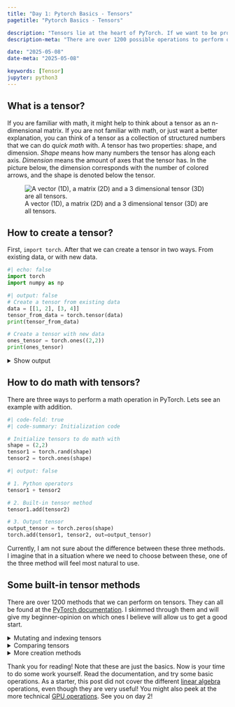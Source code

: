 ```yaml
---
title: "Day 1: Pytorch Basics - Tensors"
pagetitle: "Pytorch Basics - Tensors"

description: "Tensors lie at the heart of PyTorch. If we want to be proficient in PyTorch, we need to know what we can do with the `Tensor` object. There are over 1200 possible operations to perform on tensors, but only a few are needed to get started with PyTorch. In this post we learn what a Tensor is and how to perform basic operations with them. Familiarity with python programming is assumed."
description-meta: "There are over 1200 possible operations to perform on tensors, but only a few are needed to get started with PyTorch. In this post we learn what a Tensor is and how to perform basic operations with them. We learn how to create a tensor with PyTorch, how to mutate a tensor, how to index a tensor, how to compare tensors, and what tensor methods exist."

date: "2025-05-08" 
date-meta: "2025-05-08"

keywords: [Tensor]
jupyter: python3
---
```

## What is a tensor?
If you are familiar with math, it might help to think about a tensor as an n-dimensional matrix. If you are not familiar with math, or just want a better explanation, you can think of a tensor as a collection of structured numbers that we can do *quick math* with. A tensor has two properties: shape, and dimension. *Shape* means how many numbers the tensor has along each axis. *Dimension* means the amount of axes that the tensor has. In the picture below, the dimension corresponds with the number of colored arrows, and the shape is denoted below the tensor.

![A vector (1D), a matrix (2D) and a 3 dimensional tensor (3D) are all tensors.](./images/tensor.png)


## How to create a tensor?
First, `import torch`. After that we can create a tensor in two ways. From existing data, or with new data.

```python
#| echo: false
import torch
import numpy as np
```

```python
#| output: false
# Create a tensor from existing data
data = [[1, 2], [3, 4]]
tensor_from_data = torch.tensor(data)
print(tensor_from_data)

# Create a tensor with new data
ones_tensor = torch.ones((2,2))
print(ones_tensor)
```
<details>
<summary>Show output</summary>

```python
#| echo: false

print(tensor_from_data)
print(ones_tensor)
```

</details>


## How to do math with tensors?
There are three ways to perform a math operation in PyTorch. Lets see an example with addition.
```python
#| code-fold: true
#| code-summary: Initialization code

# Initialize tensors to do math with
shape = (2,2)
tensor1 = torch.rand(shape)
tensor2 = torch.ones(shape)
```
```python
#| output: false

# 1. Python operators
tensor1 + tensor2

# 2. Built-in tensor method
tensor1.add(tensor2)

# 3. Output tensor
output_tensor = torch.zeros(shape)
torch.add(tensor1, tensor2, out=output_tensor)
```

:::{.callout-note appearance="default"}
Currently, I am not sure about the difference between these three methods. I imagine that in a situation where we need to choose between these, one of the three method will feel most natural to use.
:::

## Some built-in tensor methods

There are over 1200 methods that we can perform on tensors. They can all be found at the [PyTorch documentation](https://docs.pytorch.org/docs/stable/torch.html). I skimmed through them and will give my beginner-opinion on which ones I believe will allow us to get a good start.


<details>
<summary><span class="foldable-h3">Mutating and indexing tensors</span></summary>
Knowing how to select and change individual elements as well as groups of elements is an essential skill to have, and easily learned. Indexing tensors works a lot like python list and numpy array indexing.

```python
tensor = torch.rand((3, 3))

first_row = tensor[0]
first_two_row = tensor[:2]
first_col = tensor[:, 0]
first_two_col = tensor[:, :2]
```

<details>
<summary>Show output</summary>

```python
#| echo: false


print("Entire tensor:")
print(tensor, '\n')
print("first row:")
print(first_row, '\n')
print(f"first two rows:")
print(first_two_row, '\n')
print("first column:")
print(first_col, '\n')
print(f"first two columns:")
print(first_two_col)
```

</details>

Lets now look at how to combine multiple tensors.
```python
tensor_ones = torch.ones((3,3))
tensor_ones[:, 0] = 4

# Combine multiple tensors horizontally
wide_combine = torch.cat((tensor, tensor_ones), dim=1)
even_wider_combine = torch.cat((tensor, tensor_ones, tensor_ones), dim=1)

# Combine multiple tensors vertically
high_combine = torch.cat((tensor, tensor_ones), dim=0)
```
<details>
<summary>Show output</summary>

```python
#| echo: false

print("Horizontal combine:")
print(wide_combine, '\n')
print("We can combine any number of tensors we want:")
print(even_wider_combine, '\n')
print(f"Vertical combine")
print(high_combine)
```

</details>
</details>

<details>
<summary><span class="foldable-h3">Comparing tensors</span></summary>
Just like with the math operations, we have different notation options to choose from when comparing tensors.

```python
#| output: false
tensor1 = torch.zeros((2,2))
tensor1[0][0] = 10
tensor2 = torch.ones((2,2))

# Check if two tensors are equal
torch.equal(tensor1, tensor2)
tensor1 == tensor2

# Check if one tensor is greater or equal to another tensor
torch.greater_equal(tensor1, tensor2)
torch.ge(tensor1, tensor2)
tensor1 >= tensor2
```

<details>
<summary>Show output</summary>

```python
#| echo: false
print("Tensor 1 equals tensor 2:")
print(tensor1 == tensor2, '\n')
print("Tensor 1 >= tensor 2:")
print(tensor1 >= tensor2)

```

</details>

Other comparison operators are implemented like the ones shown above in the way you probably expect. If you can't find the one you're looking for, there exists a [list of all comparison operators]((https://docs.pytorch.org/docs/stable/torch.html#comparison-ops)) on the PyTorch website.
</details>

<details>
<summary><span class="foldable-h3">More creation methods</span></summary>
Being able to instantiate a tensor with other values than ones and zeros is also possible.

```python
# Create a tensor filled with the number 3
threes = torch.full(size=(2,2), fill_value=3)

# Create a tensor based on the shape of another
tensor_with_shape = torch.rand((4, 3))
tensor_zeros = torch.zeros_like(tensor_with_shape)

```

<details>
<summary>Show output</summary>

```python
#| echo: false
print("threes:")
print(threes, '\n')
print("tensor_with_shape:")
print(tensor_with_shape, '\n')
print("tensor_zeros:")
print(tensor_zeros)
```

</details>

::: {.callout-tip}
The way we created `tensor_zeros` based on the shape of another tensor using `zeros_like` can also be done to the other ways we learned how to create a tensor, just by suffixing the method with `_like`.
:::

### Random numbers

```python
shape = (3,3)
# Set an optional seed for reproducibility
torch.manual_seed(1)

# Random integers 
rand_int = torch.randint(10, shape)
rand_int_lower_bound = torch.randint(8, 10, shape)

# Tensor values drawn from a distribution
normal = torch.randn(shape)

probability_tensor = torch.empty(shape).uniform_(0, 1) # The '_' suffix modifies the variable in place
bernoulli =torch.bernoulli(probability_tensor) # Pass a tensor with values of how likely a '1' is.

# Shuffle numbers from 0 to n-1 
permutation = torch.randperm(10)

```

<details>
<summary>Show output</summary>

```python
#| echo: false
print("rand_int):")
print(rand_int, '\n')
print("rand_int_lower_bound:")
print(rand_int_lower_bound, '\n')
print("normal:")
print(normal, '\n')
print("probability_tensor:", '\n')
print(probability_tensor)
print("bernoulli:")
print(bernoulli, '\n')
print("permutation:")
print(permutation, '\n')
```

</details>

</details>

Thank you for reading! Note that these are just the basics. Now is your time to do some work yourself. Read the documentation, and try some basic operations. As a starter, this post did not cover the different [linear algebra](https://docs.pytorch.org/docs/stable/linalg.html) operations, even though they are very useful! You might also peek at the more technical [GPU operations](https://docs.pytorch.org/docs/stable/cuda.html). See you on day 2!